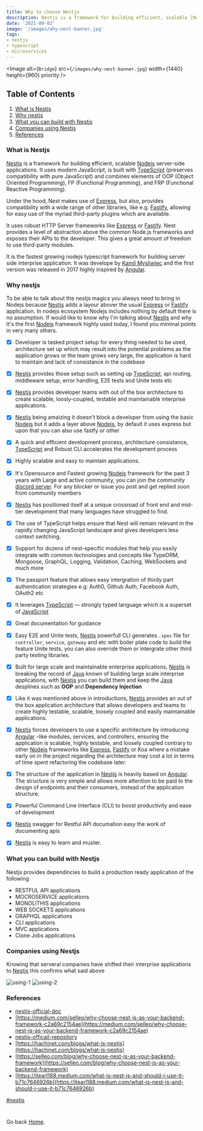 ```yaml
---
title: Why to choose Nestjs
description: Nestjs is a framework for building efficient, scalable [Nodejs] server-side applications. It uses modern JavaScript is built with [TypeScript] (preserves compatibility with pure JavaScript) and combines elements of OOP (Object Oriented Programming), FP (Functional Programming), and FRP (Functional Reactive Programming).Under the hood, Nest makes use of [Express], but also, provides compatibility with a wide range of other libraries, like e.g. [Fastify]...
date: '2021-09-03'
image: '/images/why-nest-banner.jpg'
tags: 
- nestjs
- typescript
- microservices
---
```


<Image
  alt={`Bridge`}
  src={`/images/why-nest-banner.jpg`}
  width={1440}
  height={960}
  priority
/>

## Table of Contents
1. [What is Nestjs](#What-is-Nestjs)
2. [Why nestjs](#Why-nestjs)
3. [What you can build with Nestjs](#What-you-can-build-with-Nestjs)
4. [Companies using Nestjs](#Companies-using-Nestjs)
5. [References](#References)



### What is Nestjs
 
[Nestjs] is a framework for building efficient, scalable [Nodejs] server-side applications. It uses modern JavaScript, is built with [TypeScript] (preserves compatibility with pure JavaScript) and combines elements of OOP (Object Oriented Programming), FP (Functional Programming), and FRP (Functional Reactive Programming).

Under the hood, Nest makes use of [Express], but also, provides compatibility with a wide range of other libraries, like e.g. [Fastify], allowing for easy use of the myriad third-party plugins which are available.
 
 It uses robust HTTP Server frameworks like [Express] or [Fastify]. Nest provides a level of abstraction above the common Node.js frameworks and exposes their APIs to the developer. This gives a great amount of freedom to use third-party modules.

It is the fastest growing nodejs typescript framework for building server side interprise application. It was develope by [Kamil Mysliwiec] and the first version was released in 2017 highly inspired by [Angular].

### Why nestjs

To be able to  talk about the nestjs magics you always need to bring in Nodejs because [Nestjs] adds a layour abover the usual [Express] or [Fastify] application.
In nodejs ecosystem Nodejs includes nothing by default there is no assumption.
If would like to know why I'm talking about [Nestjs] and why It's the first [Nodejs] framework highly used today, I found you minimal points in very many others.

- [X] Developer is tasked project setup for every thing needed to be used, architecture set up which may 
 result into the potential problems as the application grows or the team grows very large, the application is hard to maintain and lack of  consistance in the codebase

- [x] [Nestjs] provides those setup such as setting up [TypeScript], api routing, middleware setup, error handling, E2E tests and Unite tests etc

- [x] [Nestjs] provides developer teams with out of the box architecture to create scalable, loosly-coupled, testable
  and maintainable interprise applications.

- [X] [Nestjs] being amaizing it doesn't block a developer from using the basic [Nodejs] but it adds a layer above [Nodejs],
  by default it uses express but upon that you can also use fastfy or other 
 
- [X] A quick and efficient development process, architecture consistance, [TypeScript] and Robust CLI accelerates the development process

- [X] Highly scalable and easy to maintain applications.

- [X] It's Opensource and Fastest growing [Nodejs] framework for the past 3 years with Large and active community, you can join the community [discord server](https://discord.gg/qF6dWNQH). For any blocker or issue you post and get replied soon from community members

- [X] [Nestjs] has positioned itself at a unique crossroad of front end and mid-tier development that many languages have struggled to find.

- [X] The use of TypeScript helps ensure that Nest will remain relevant in the rapidly changing JavaScript landscape and gives developers less context switching.

- [X] Support for dozens of nest-specific modules that help you easily integrate with common technologies and concepts like TypeORM, Mongoose, GraphQL, Logging, Validation, Caching, WebSockets and much more

- [X] The passport feature that allows easy intergration of thirdy part authentication strategies e.g: Auth0, Github Auth, Facebook Auth, OAuth2 etc

- [X] It leverages [TypeScript] — strongly typed language which is a superset of [JavaScript]

- [X] Great documentation for guidance

- [X] Easy E2E and Unite tests, [Nestjs] powerfull CLI generates `.spec` file for `controller`, `service`, `gateway` and etc  with boiler plate code to build the feature Unite tests, you can also override them or intergrate other third party testing libraries.

- [X] Built for large scale and maintainable enterprise applications, [Nestjs] is breaking the record of [Java]  known of building large scale interprise applications, with [Nestjs] you can build them and keep the [Java] desplines such as **OOP** and **Dependency Injection**

- [X] Like it was mentioned above in introductions, [Nestjs] provides an out of the box application architecture that allows developers and teams to create highly testable, scalable, loosely coupled and easily maintainable applications.

- [X] [Nestjs] forces developers to use a specific architecture by introducing [Angular] -like modules, services, and controllers, ensuring the application is scalable, highly testable, and loosely coupled contrary to other [Nodejs] frameworks like [Express], [Fastify] or Koa where a mistake early on in the project regarding the architecture may cost a lot in terms of time spent refactoring the codebase later.

- [X] The structure of the application in [Nestjs] is heavily based on [Angular]. The structure is very simple and allows more attention to be paid to the design of endpoints and their consumers, instead of the application structure.

- [X] Powerful Command Line Interface (CLI) to boost productivity and ease of development

- [X] [Nestjs] swagger for Restful API documation easy the work of documenting apis

- [X] [Nestjs] is easy to learn and muster.


### What you can build with Nestjs

Nestjs provides dependincies to build a production ready application of the following

- RESTFUL API applications
- MOCROSERVICE applications
- MONOLITHIS applications
- WEB SOCKETS applications
- GRAPHQL applications
- CLI applications
- MVC applications
- Clone Jobs applications

### Companies using Nestjs
Knowing that serveral companies have shifted their interprise applications to [Nestjs] this confirms what said above

![using-1](https://raw.githubusercontent.com/PatrickNiyogitare28/gist-blog/main/src/gist-images/using-nest-1.PNG)
![using-2](https://raw.githubusercontent.com/PatrickNiyogitare28/gist-blog/main/src/gist-images/using-nestjs-2.PNG)


### References

- [nestjs-official-doc](nestjs.com/)
- [https://medium.com/selleo/why-choose-nest-js-as-your-backend-framework-c2a69c2154ae](https://medium.com/selleo/why-choose-nest-js-as-your-backend-framework-c2a69c2154ae) 
- [nestjs-officail-repository](https://github.com/nestjs/nest)
- [https://hachinet.com/blogs/what-is-nestjs](https://hachinet.com/blogs/what-is-nestjs)
- [https://selleo.com/blog/why-choose-nest-js-as-your-backend-framework](https://selleo.com/blog/why-choose-nest-js-as-your-backend-framework)
- [https://jtearl188.medium.com/what-is-nest-js-and-should-i-use-it-b71c7646926b](https://jtearl188.medium.com/what-is-nest-js-and-should-i-use-it-b71c7646926b)



[Nestjs]: https://nestjs.com
[Kamil Mysliwiec]: https://github.com/kamilmysliwiec
[TypeScript]: http://www.typescriptlang.org/
[Nodejs]: https://nodejs.org/
[Express]: https://expressjs.com/
[Fastify]: https://www.fastify.io/
[Angular]: https://angular.io/
[JavaScript]: https://www.javascript.com/
[Java]: https://en.wikipedia.org/wiki/Java

[#nestjs]() 

#
Go back [Home](/).